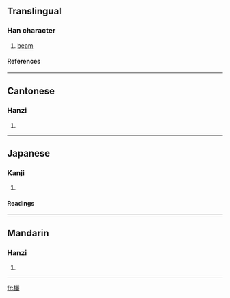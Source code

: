 ==Translingual==
===Han character===
{{Han char|rn=75|rad=木|as=19|sn=23|four=4191<sub>1</sub>|canj=木一一心 (DMMP)}}
# [[beam]]
====References====
{{Han ref|kx=0563.330|dkj=15942|dj=0953.020|hdz=21324.100|uh=6B10|ud=27408|bh=C5CF|bd=50639}}

----
==Cantonese==
===Hanzi===
{{yue-hanzi|jyut=|y=lai6}}
# {{defn|Cantonese}}

----
==Japanese==
===Kanji===
{{ja-kanji|grade=|rs=木19}}
# {{defn|Japanese}} 
====Readings====
{{ja-readings|on=[[れい]] (rei), [[らい]] (rai), [[り]] (ri)|kun=[[むね]] (mune)}}

----
==Mandarin==
===Hanzi===
{{cmn-hanzi|pin=[[lǐ]] ([[li3]]), [[lì]] ([[li4]])|wg=li<sup>3</sup>, li<sup>4</sup>}}
# {{defn|Mandarin}}

----
[[fr:欐]]